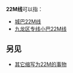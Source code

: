 {{线路名消歧义}}
'''22M线'''可以指：
* [[城巴22M线|城巴22M线]]
* [[九龙区专线小巴22M线|九龙区专线小巴22M线]]

==另见==
* [[22M|其它缩写为22M的事物]]
{{disambig|cat=四字路线名消歧义}}